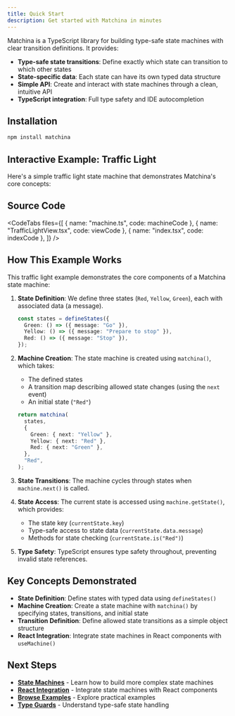 ```yaml
---
title: Quick Start
description: Get started with Matchina in minutes
---
```



Matchina is a TypeScript library for building type-safe state machines with clear transition definitions. It provides:

- **Type-safe state transitions**: Define exactly which state can transition to which other states
- **State-specific data**: Each state can have its own typed data structure
- **Simple API**: Create and interact with state machines through a clean, intuitive API
- **TypeScript integration**: Full type safety and IDE autocompletion

## Installation

```sh
npm install matchina
```

## Interactive Example: Traffic Light

Here's a simple traffic light state machine that demonstrates Matchina's core concepts:

<div className="not-content">
  <TrafficLightExample client:only="react" />
</div>

## Source Code

<CodeTabs
  files={[
    { name: "machine.ts", code: machineCode },
    { name: "TrafficLightView.tsx", code: viewCode },
    { name: "index.tsx", code: indexCode },
  ]}
/>

## How This Example Works

This traffic light example demonstrates the core components of a Matchina state machine:

1. **State Definition**: We define three states (`Red`, `Yellow`, `Green`), each with associated data (a message).
   ```ts
   const states = defineStates({
     Green: () => ({ message: "Go" }),
     Yellow: () => ({ message: "Prepare to stop" }),
     Red: () => ({ message: "Stop" }),
   });
   ```

2. **Machine Creation**: The state machine is created using `matchina()`, which takes:
   - The defined states
   - A transition map describing allowed state changes (using the `next` event)
   - An initial state (`"Red"`)
   ```ts
   return matchina(
     states,
     {
       Green: { next: "Yellow" },
       Yellow: { next: "Red" },
       Red: { next: "Green" },
     },
     "Red",
   );
   ```

3. **State Transitions**: The machine cycles through states when `machine.next()` is called.

4. **State Access**: The current state is accessed using `machine.getState()`, which provides:
   - The state key (`currentState.key`)
   - Type-safe access to state data (`currentState.data.message`)
   - Methods for state checking (`currentState.is("Red")`)

5. **Type Safety**: TypeScript ensures type safety throughout, preventing invalid state references.

## Key Concepts Demonstrated

- **State Definition**: Define states with typed data using `defineStates()`
- **Machine Creation**: Create a state machine with `matchina()` by specifying states, transitions, and initial state
- **Transition Definition**: Define allowed state transitions as a simple object structure
- **React Integration**: Integrate state machines in React components with `useMachine()`

## Next Steps

- **[State Machines](/guides/machines)** - Learn how to build more complex state machines
- **[React Integration](/guides/integrations)** - Integrate state machines with React components
- **[Browse Examples](/examples/toggle)** - Explore practical examples
- **[Type Guards](/guides/typeguards)** - Understand type-safe state handling
